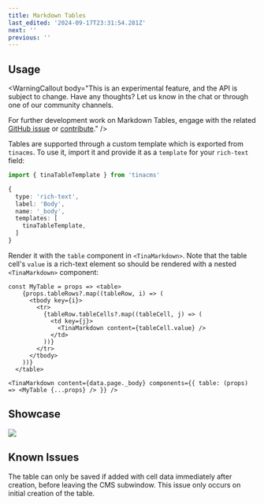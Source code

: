 ```yaml
---
title: Markdown Tables
last_edited: '2024-09-17T23:31:54.281Z'
next: ''
previous: ''
---
```


## Usage

<WarningCallout
  body="This is an experimental feature, and the API is subject to change. Have any thoughts? Let us know in the chat or through one of our community channels. 

  For further development work on Markdown Tables, engage with the related [GitHub issue](https://github.com/tinacms/tinacms/discussions/4793) or [contribute](https://github.com/tinacms/tinacms)."
/>

Tables are supported through a custom template which is exported from `tinacms`. To use it, import it and provide it as a `template` for your `rich-text` field:

```ts
import { tinaTableTemplate } from 'tinacms'

{
  type: 'rich-text',
  label: 'Body',
  name: '_body',
  templates: [
    tinaTableTemplate,
  ]
}
```

Render it with the `table` component in `<TinaMarkdown>`. Note that the table cell's `value` is a rich-text element so should be rendered with a nested `<TinaMarkdown>` component:

```tsx
const MyTable = props => <table>
    {props.tableRows?.map((tableRow, i) => (
      <tbody key={i}>
        <tr>
          {tableRow.tableCells?.map((tableCell, j) => (
            <td key={j}>
              <TinaMarkdown content={tableCell.value} />
            </td>
          ))}
        </tr>
      </tbody>
    ))}
  </table>

<TinaMarkdown content={data.page._body} components={{ table: (props) => <MyTable {...props} /> }} />
```

## Showcase

![](https://res.cloudinary.com/forestry-demo/image/upload/v1726549733/tina-io/docs/2024-09-13_15-59-11_1_y2elbn.gif)

## Known Issues

The table can only be saved if added with cell data immediately after creation, before leaving the CMS subwindow. This issue only occurs on initial creation of the table.

